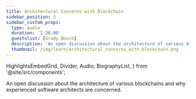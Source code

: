 ```yaml
---
title: Architectural Concerns with Blockchain
sidebar_position: 5
sidebar_custom_props:
  type: audio
  duration: '1:26:00'
  guestslist: [Grady Booch]
  description: 'An open discussion about the architecture of various blockchains and why experienced software architects are concerned.'
  thumbnail: /img/learn/architectural_concerns_with_blockchain.png
---
```


  HighlightsEmbedGrid,
  Divider,
  Audio,
  BiographyList,
} from '@site/src/components';

<div className="mb-8">
  <Audio url="https://soundcloud.com/user-625850228/architectural-concerns-with" />
</div>

An open discussion about the architecture of various blockchains and why experienced software architects are concerned.

<Divider type="dotted" className="" />
<BiographyList
  growToFit={false}
  title="guests"
  biographies={[
    {
      imageUrl: '/img/learn/headshots/grady_booch.jpg',
      headline: 'Grady Booch',
      description: 'Chief Scientist for Software Engineering, IBM',
    },
  ]}
/>
<Divider type="dotted" className="" />
<HighlightsEmbedGrid
  title="HIGHLIGHTS"
  growToFit={true}
  highlights={[
    {
      title: 'Permissioned vs Permissionless Blockchains',
      url: 'https://vimeo.com/704183277',
    },
  ]}
/>
<Divider type="dotted" className="" />
